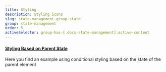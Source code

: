 ```yaml
---
title: Styling
description: Styling icons
slug: state-management-group-state
group: state-management
order: 5
activeSelector: group-has-[.docs-state-management]:active-content
---
```


#### [Styling Based on Parent State](https://tailwindcss.com/docs/hover-focus-and-other-states#styling-based-on-parent-state)
Here you find an example using conditional styling based on the state of the parent element

